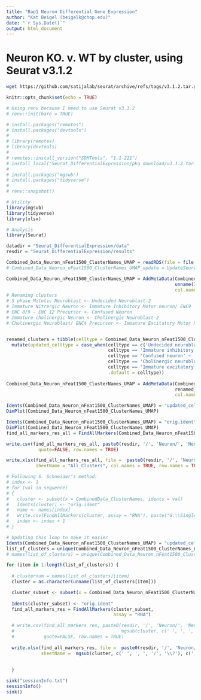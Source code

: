 ```yaml
---
title: "Bap1 Neuron Differential Gene Expression"
author: "Kat Beigel (beigelk@chop.edu)"
date: "`r Sys.Date()`"
output: html_document
---
```


# Neuron KO. v. WT by cluster, using Seurat v3.1.2

```bash

wget https://github.com/satijalab/seurat/archive/refs/tags/v3.1.2.tar.gz

```

```r
knitr::opts_chunk$set(echo = TRUE)

# Using renv because I need to use Seurat v3.1.2
# renv::init(bare = TRUE)

```

```r

# install.packages("remotes")
# install.packages("devtools")
# 
# library(remotes)
# library(devtools)
# 
# remotes::install_version("SDMTools", "1.1-221")
# install_local("Seurat_DifferentialExpression/pkg_download/v3.1.2.tar.gz")
# 
# install.packages("mgsub")
# install.packages("tidyverse")
#
# renv::snapshot()

```


```r

# Utility 
library(mgsub)
library(tidyverse)
library(xlsx)

# Analysis
library(Seurat)

```

```r

datadir = "Seurat_DifferentialExpression/data"
resdir = "Seurat_DifferentialExpression/results"

```

```r

Combined_Data_Neuron_nFeat1500_ClusterNames_UMAP = readRDS(file = file.path(datadir, "Combined_Data_Neuron_nFeat1500_ClusterNames_UMAP.rds"))
# Combined_Data_Neuron_nFeat1500_ClusterNames_UMAP_update = UpdateSeuratObject(Combined_Data_Neuron_nFeat1500_ClusterNames_UMAP)

Combined_Data_Neuron_nFeat1500_ClusterNames_UMAP = AddMetaData(Combined_Data_Neuron_nFeat1500_ClusterNames_UMAP,
                                                               unname(Idents(Combined_Data_Neuron_nFeat1500_ClusterNames_UMAP)),
                                                               col.name = "celltype")
# Renaming clusters
# S phase Mitotic Neuroblast <- Undecided Neuroblast-2
# Immature Nitrergic Neuron <- Immature Inhibitory Motor neuron/ ENC9
# ENC 8/9 - ENC 12 Precursor <- Confused Neuron
# Immature cholinergic Neuron <- Cholinergic Neuroblast-2
# Cholinergic Neuroblast/ ENC4 Precursor <- Immature Excitatory Motor Neuron/ENC4


renamed_clusters = tibble(celltype = Combined_Data_Neuron_nFeat1500_ClusterNames_UMAP@meta.data$celltype) %>%
  mutate(updated_celltype = case_when(celltype == c('Undecided neuroblast-2') ~ ('S phase mitotic neuroblast'),
                                      celltype == 'Immature inhibitory motor neuron/ENC9' ~ 'Immature nitrergic neuron',
                                      celltype == 'Confused neuron' ~ 'ENC8/9-ENC12 precursor', 
                                      celltype == 'Cholinergic neuroblast-2' ~ 'Immature cholinergic neuron', 
                                      celltype == 'Immature excitatory motor neuron/ENC4' ~ 'Cholinergic Neuroblast ENC4 precursor',
                                      .default = celltype))
         
Combined_Data_Neuron_nFeat1500_ClusterNames_UMAP = AddMetaData(Combined_Data_Neuron_nFeat1500_ClusterNames_UMAP,
                                                               renamed_clusters$updated_celltype,
                                                               col.name = "updated_celltype")

Idents(Combined_Data_Neuron_nFeat1500_ClusterNames_UMAP) = "updated_celltype"
DimPlot(Combined_Data_Neuron_nFeat1500_ClusterNames_UMAP)

Idents(Combined_Data_Neuron_nFeat1500_ClusterNames_UMAP) = "orig.ident"
DimPlot(Combined_Data_Neuron_nFeat1500_ClusterNames_UMAP)
find_all_markers_res_all = FindAllMarkers(Combined_Data_Neuron_nFeat1500_ClusterNames_UMAP, assay = "RNA")

write.csv(find_all_markers_res_all, paste0(resdir, '/', 'Neuron/', 'Neurons', '_', 'GeneExpression_ConditionsCompared_AllClusters', '.csv'),
            quote=FALSE, row.names = TRUE)

write.xlsx(find_all_markers_res_all, file =  paste0(resdir, '/', 'Neuron/', 'Neurons_GeneExpression_ConditionsCompared', '.xlsx'),
           sheetName = "All_Clusters", col.names = TRUE, row.names = TRUE, append = FALSE)

```

```r
# Following S. Schneider's method:
# index <- 1
# for (val in sequence)
# {
#   cluster <- subset(x = CombinedData_ClusterNames, idents = val)
#   Idents(cluster) <- "orig.ident"
#   name <- names[index]
#   write.csv(FindAllMarkers(cluster, assay = "RNA"), paste("G:\\Single Cell Seq Bap1 Data\\Bap1GeneExpression\\", name, ".csv"))
#   index <- index + 1
# }

# Updating this loop to make it easier
Idents(Combined_Data_Neuron_nFeat1500_ClusterNames_UMAP) = "updated_celltype"
list_of_clusters = unique(Combined_Data_Neuron_nFeat1500_ClusterNames_UMAP@meta.data$updated_celltype)
# names(list_of_clusters) = unique(Combined_Data_Neuron_nFeat1500_ClusterNames_UMAP@meta.data$seurat_clusters)

for (item in 1:length(list_of_clusters)) {
  
  # clusternum = names(list_of_clusters)[item]
  cluster = as.character(unname(list_of_clusters[item]))

  cluster_subset <- subset(x = Combined_Data_Neuron_nFeat1500_ClusterNames_UMAP, idents = cluster)
  
  Idents(cluster_subset) <- "orig.ident"
  find_all_markers_res = FindAllMarkers(cluster_subset,
                                        assay = "RNA")

  # write.csv(find_all_markers_res, paste0(resdir, '/', 'Neuron/', 'Neurons_GeneExpression_ConditionsCompared', '_',
  #                                        mgsub(cluster, c(' ', ', ', '/'), c('_', '_', '_')), '.csv'),
  #           quote=FALSE, row.names = TRUE)
  
  write.xlsx(find_all_markers_res, file =  paste0(resdir, '/', 'Neuron/', 'Neurons_GeneExpression_ConditionsCompared', '.xlsx'),
             sheetName =  mgsub(cluster, c(' ', ', ', '/', '\\?'), c('_', '_', '_', '')), col.names = TRUE, row.names = TRUE, append = TRUE)
  
  
  }

```





```r
sink("sessionInfo.txt")
sessionInfo()
sink()
```
